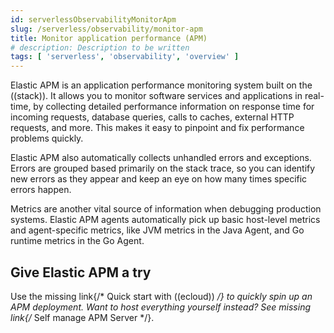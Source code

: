 ```yaml
---
id: serverlessObservabilityMonitorApm
slug: /serverless/observability/monitor-apm
title: Monitor application performance (APM)
# description: Description to be written
tags: [ 'serverless', 'observability', 'overview' ]
---
```



<div id="apm-overview"></div>

Elastic APM is an application performance monitoring system built on the ((stack)).
It allows you to monitor software services and applications in real-time, by
collecting detailed performance information on response time for incoming requests,
database queries, calls to caches, external HTTP requests, and more.
This makes it easy to pinpoint and fix performance problems quickly.

Elastic APM also automatically collects unhandled errors and exceptions.
Errors are grouped based primarily on the stack trace,
so you can identify new errors as they appear and keep an eye on how many times specific errors happen.

Metrics are another vital source of information when debugging production systems.
Elastic APM agents automatically pick up basic host-level metrics and agent-specific metrics,
like JVM metrics in the Java Agent, and Go runtime metrics in the Go Agent.

## Give Elastic APM a try

Use the <DocBadge><DocIcon size="s" type="unlink" title="missing link"/> missing link</DocBadge>{/*  <DocLink id="enApmGuideApmQuickStart">Quick start with ((ecloud))</DocLink> */} to quickly spin up an APM deployment.
Want to host everything yourself instead? See <DocBadge><DocIcon size="s" type="unlink" title="missing link"/> missing link</DocBadge>{/*  <DocLink id="enApmGuideGettingStartedApmServer">Self manage APM Server</DocLink> */}.

